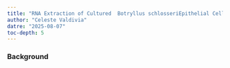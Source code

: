 ```yaml
---
title: "RNA Extraction of Cultured  Botryllus schlosseriEpithelial Cells "
author: "Celeste Valdivia"
datre: "2025-08-07"
toc-depth: 5
---
```


### Background
